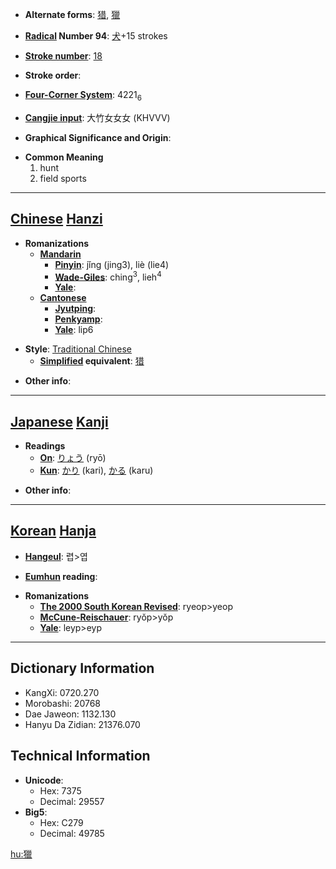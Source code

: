 * '''Alternate forms''': [[猎]], [[獵]]

* '''[[Wiktionary:Chinese radical index| Radical]] Number 94''': [[Wiktionary:Chinese radical index 犬|犬]]+15 strokes

* '''[[Wiktionary:Chinese total strokes index|Stroke number]]''': [[Wiktionary:Chinese total strokes index 18|18]]

* '''Stroke order''': 

* '''[[Wiktionary:Chinese four corner index|Four-Corner System]]''': 4221<sub>6</sub>

* '''[[Wiktionary:Chinese Cangjie index|Cangjie input]]''': 大竹女女女 (KHVVV)

* '''Graphical Significance and Origin''': 

* '''Common Meaning'''
*#hunt
*# field sports


----

== [[Chinese]] [[Hanzi]] ==

* '''Romanizations'''
** '''[[Mandarin]]'''
*** '''[[Pinyin]]''': jǐng (jing3), liè (lie4)
*** '''[[Wade-Giles]]''': ching<sup>3</sup>, lieh<sup>4</sup>
*** '''[[Yale]]''': 
** '''[[Cantonese]]'''
*** '''[[Jyutping]]''':
*** '''[[Penkyamp]]''': 
*** '''[[Yale]]''': lip6

* '''Style''': [[Traditional Chinese]] 
** '''[[Simplified Chinese|Simplified]] equivalent''': [[猎]]

* '''Other info''': 

----

== [[Japanese]] [[Kanji]] ==

* '''Readings'''
** '''[[On]]''': [[りょう]] (ryō)
** '''[[Kun]]''': [[かり]] (kari), [[かる]] (karu)

* '''Other info''':  

----

== [[Korean]] [[Hanja]] ==

* '''[[Hangeul]]''': 렵>엽

* '''[[Eumhun]] reading''': 

* '''Romanizations'''
** '''[[The 2000 South Korean Revised Romanization|The 2000 South Korean Revised]]''': ryeop>yeop
** '''[[McCune-Reischauer]]''': ryŏp>yŏp
** '''[[Yale]]''': leyp>eyp

----

== Dictionary Information ==

* KangXi: 0720.270
* Morobashi: 20768
* Dae Jaweon: 1132.130
* Hanyu Da Zidian: 21376.070

== Technical Information ==

* '''Unicode''':
** Hex: 7375
** Decimal: 29557
* '''Big5''':
** Hex: C279
** Decimal: 49785

[[hu:獵]]